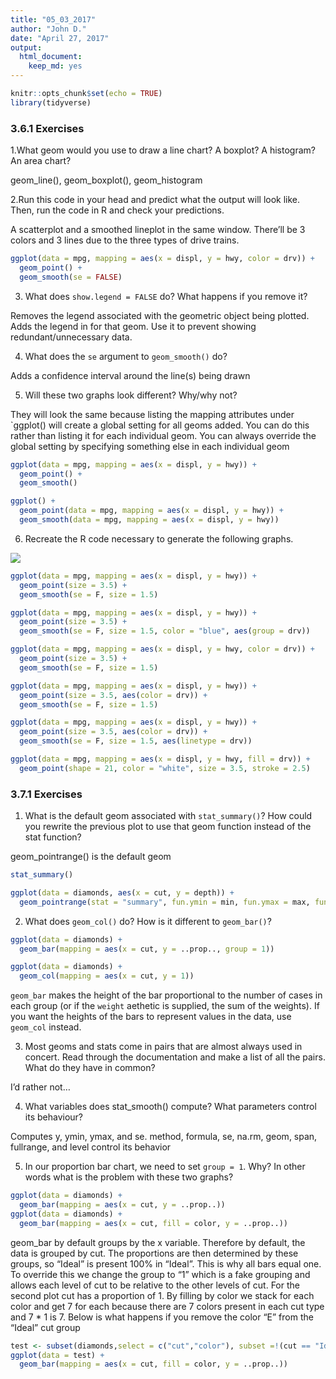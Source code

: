 ```yaml
---
title: "05_03_2017"
author: "John D."
date: "April 27, 2017"
output: 
  html_document: 
    keep_md: yes
---
```


```r
knitr::opts_chunk$set(echo = TRUE)
library(tidyverse)
```

### 3.6.1 Exercises  

1.What geom would you use to draw a line chart? A boxplot? A histogram? An area chart?

geom_line(), geom_boxplot(), geom_histogram

2.Run this code in your head and predict what the output will look like. Then, run the code in R and check your predictions.

A scatterplot and a smoothed lineplot in the same window. There'll be 3 colors and 3 lines due to the three types of drive trains.

```r
ggplot(data = mpg, mapping = aes(x = displ, y = hwy, color = drv)) + 
  geom_point() + 
  geom_smooth(se = FALSE)
```

3. What does `show.legend = FALSE` do? What happens if you remove it?

Removes the legend associated with the geometric object being plotted. Adds the legend in for that geom. Use it to prevent showing redundant/unnecessary data.

4. What does the `se` argument to `geom_smooth()` do?

Adds a confidence interval around the line(s) being drawn

5. Will these two graphs look different? Why/why not?

They will look the same because listing the mapping attributes under `ggplot() will create a global setting for all geoms added. You can do this rather than listing it for each individual geom. You can always override the global setting by specifying something else in each individual geom

```r
ggplot(data = mpg, mapping = aes(x = displ, y = hwy)) + 
  geom_point() + 
  geom_smooth()

ggplot() + 
  geom_point(data = mpg, mapping = aes(x = displ, y = hwy)) + 
  geom_smooth(data = mpg, mapping = aes(x = displ, y = hwy))
```

6. Recreate the R code necessary to generate the following graphs.

![](05_03_2017_files/Examples.PNG)

```r
ggplot(data = mpg, mapping = aes(x = displ, y = hwy)) +
  geom_point(size = 3.5) +
  geom_smooth(se = F, size = 1.5)

ggplot(data = mpg, mapping = aes(x = displ, y = hwy)) +
  geom_point(size = 3.5) +
  geom_smooth(se = F, size = 1.5, color = "blue", aes(group = drv))

ggplot(data = mpg, mapping = aes(x = displ, y = hwy, color = drv)) +
  geom_point(size = 3.5) +
  geom_smooth(se = F, size = 1.5)

ggplot(data = mpg, mapping = aes(x = displ, y = hwy)) +
  geom_point(size = 3.5, aes(color = drv)) +
  geom_smooth(se = F, size = 1.5)

ggplot(data = mpg, mapping = aes(x = displ, y = hwy)) +
  geom_point(size = 3.5, aes(color = drv)) +
  geom_smooth(se = F, size = 1.5, aes(linetype = drv))

ggplot(data = mpg, mapping = aes(x = displ, y = hwy, fill = drv)) +
  geom_point(shape = 21, color = "white", size = 3.5, stroke = 2.5)
```

### 3.7.1 Exercises 

1. What is the default geom associated with `stat_summary()`? How could you rewrite the previous plot to use that geom function instead of the stat function?

geom_pointrange() is the default geom

```r
stat_summary()

ggplot(data = diamonds, aes(x = cut, y = depth)) + 
  geom_pointrange(stat = "summary", fun.ymin = min, fun.ymax = max, fun.y = median)
```

2. What does `geom_col()` do? How is it different to `geom_bar()`?

```r
ggplot(data = diamonds) + 
  geom_bar(mapping = aes(x = cut, y = ..prop.., group = 1))

ggplot(data = diamonds) + 
  geom_col(mapping = aes(x = cut, y = 1))
```

`geom_bar` makes the height of the bar proportional to the number of cases in each group (or if the `weight` aethetic is supplied, the sum of the weights). If you want the heights of the bars to represent values in the data, use `geom_col` instead.

3. Most geoms and stats come in pairs that are almost always used in concert. Read through the documentation and make a list of all the pairs. What do they have in common?

I'd rather not...

4. What variables does stat_smooth() compute? What parameters control its behaviour?

Computes y, ymin, ymax, and se. method, formula, se, na.rm, geom, span, fullrange, and level control its behavior

5. In our proportion bar chart, we need to set `group = 1`. Why? In other words what is the problem with these two graphs?

```r
ggplot(data = diamonds) + 
  geom_bar(mapping = aes(x = cut, y = ..prop..))
ggplot(data = diamonds) + 
  geom_bar(mapping = aes(x = cut, fill = color, y = ..prop..))
```

geom_bar by default groups by the x variable. Therefore by default, the data is grouped by cut. The proportions are then determined by these groups, so "Ideal" is present 100% in "Ideal". This is why all bars equal one. To override this we change the group to "1" which is a fake grouping and allows each level of cut to be relative to the other levels of cut. For the second plot cut has a proportion of 1. By filling by color we stack for each color and get 7 for each because there are 7 colors present in each cut type and 7 * 1 is 7. Below is what happens if you remove the color "E" from the "Ideal" cut group

```r
test <- subset(diamonds,select = c("cut","color"), subset =!(cut == "Ideal" & color == "E"))
ggplot(data = test) + 
  geom_bar(mapping = aes(x = cut, fill = color, y = ..prop..))
```


